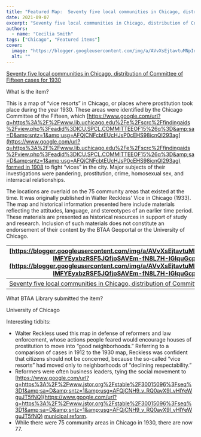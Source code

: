 ```yaml
---
title: "Featured Map:  Seventy five local communities in Chicago, distribution of Committee of Fifteen cases for 1930"
date: 2021-09-07
excerpt: "Seventy five local communities in Chicago, distribution of Committee of Fifteen cases for 1930 What is the item?"
authors:
  - name: "Cecilia Smith"
tags: ["Chicago", "Featured items"]
cover:
  image: "https://blogger.googleusercontent.com/img/a/AVvXsEjtavtuMNpIdLw0uvqTtur5SuJXmq2N6tN9GXWCMeFDRgi0v84f4DX1nCcLzBMwpooHFMsfxQpXYBUa2Eq0IJDb-IMFYEyxbzRSF5JQfjpSAVEm-fN8L7H-IGlquGcpKAbE885Vcuec1_UmNy6nwIo3-51wPXLgLFVuuosybpDI0b8HF2UvRLonMKfyqg=w434-h640"
  alt: ""
---
```


[Seventy five local communities in Chicago, distribution of Committee of Fifteen cases for 1930](https://www.google.com/url?q=https%3A%2F%2Fgeo.btaa.org%2Fcatalog%2F43a5d69e-4bdd-4b5d-b1ac-1c17f9317aa6&amp;sa=D&amp;sntz=1&amp;usg=AFQjCNE7CZWxe-R8PVuiyOTcn4g2dwfIsg)





What is the item?



This is a map of “vice resorts” in Chicago, or places where prostitution took place during the year 1930. These areas were identified by the Chicago Committee of the Fifteen, which [https://www.google.com/url?q=https%3A%2F%2Fwww.lib.uchicago.edu%2Fe%2Fscrc%2Ffindingaids%2Fview.php%3Feadid%3DICU.SPCL.COMMITTEEOF15%26q%3D&amp;sa=D&amp;sntz=1&amp;usg=AFQjCNFcbtEUcHJsP0cEHS98icnQI293ag](https://www.google.com/url?q=https%3A%2F%2Fwww.lib.uchicago.edu%2Fe%2Fscrc%2Ffindingaids%2Fview.php%3Feadid%3DICU.SPCL.COMMITTEEOF15%26q%3D&amp;sa=D&amp;sntz=1&amp;usg=AFQjCNFcbtEUcHJsP0cEHS98icnQI293ag) [formed in 1908](https://www.google.com/url?q=https%3A%2F%2Fwww.lib.uchicago.edu%2Fe%2Fscrc%2Ffindingaids%2Fview.php%3Feadid%3DICU.SPCL.COMMITTEEOF15%26q%3D&amp;sa=D&amp;sntz=1&amp;usg=AFQjCNFcbtEUcHJsP0cEHS98icnQI293ag) to fight “vices” in the city. Major subjects of their investigations were pandering, prostitution, crime, homosexual sex, and interracial relationships.





The locations are overlaid on the 75 community areas that existed at the time. It was originally published in Walter Reckless’ Vice in Chicago (1933). The map and historical information presented here include materials reflecting the attitudes, language, and stereotypes of an earlier time period. These materials are presented as historical resources in support of study and research. Inclusion of such materials does not constitute an endorsement of their content by the BTAA Geoportal or the University of Chicago.





| [https://blogger.googleusercontent.com/img/a/AVvXsEjtavtuMNpIdLw0uvqTtur5SuJXmq2N6tN9GXWCMeFDRgi0v84f4DX1nCcLzBMwpooHFMsfxQpXYBUa2Eq0IJDb-IMFYEyxbzRSF5JQfjpSAVEm-fN8L7H-IGlquGcpKAbE885Vcuec1_UmNy6nwIo3-51wPXLgLFVuuosybpDI0b8HF2UvRLonMKfyqg=s1891](https://blogger.googleusercontent.com/img/a/AVvXsEjtavtuMNpIdLw0uvqTtur5SuJXmq2N6tN9GXWCMeFDRgi0v84f4DX1nCcLzBMwpooHFMsfxQpXYBUa2Eq0IJDb-IMFYEyxbzRSF5JQfjpSAVEm-fN8L7H-IGlquGcpKAbE885Vcuec1_UmNy6nwIo3-51wPXLgLFVuuosybpDI0b8HF2UvRLonMKfyqg=s1891) |
| --- |
| [Seventy five local communities in Chicago, distribution of Committee of Fifteen cases for 1930](https://www.google.com/url?q=https%3A%2F%2Fgeo.btaa.org%2Fcatalog%2F43a5d69e-4bdd-4b5d-b1ac-1c17f9317aa6&amp;sa=D&amp;sntz=1&amp;usg=AFQjCNE7CZWxe-R8PVuiyOTcn4g2dwfIsg) |



What BTAA Library submitted the item?



University of Chicago





Interesting tidbits:




- Walter Reckless used this map in defense of reformers and law enforcement, whose actions people feared would encourage houses of prostitution to move into “good neighborhoods.” Referring to a comparison of cases in 1912 to the 1930 map, Reckless was confident that citizens should not be concerned, because the so-called “vice resorts” had moved only to neighborhoods of “declining respectability.”
- Reformers were often business leaders, tying the social movement to [https://www.google.com/url?q=https%3A%2F%2Fwww.jstor.org%2Fstable%2F30015096%3Fseq%3D1&amp;sa=D&amp;sntz=1&amp;usg=AFQjCNH9_v_RQ0avX9l_vHlYeWguJT5fNQ](https://www.google.com/url?q=https%3A%2F%2Fwww.jstor.org%2Fstable%2F30015096%3Fseq%3D1&amp;sa=D&amp;sntz=1&amp;usg=AFQjCNH9_v_RQ0avX9l_vHlYeWguJT5fNQ) [municipal reform](https://www.google.com/url?q=https%3A%2F%2Fwww.jstor.org%2Fstable%2F30015096%3Fseq%3D1&amp;sa=D&amp;sntz=1&amp;usg=AFQjCNH9_v_RQ0avX9l_vHlYeWguJT5fNQ).
- While there were 75 community areas in Chicago in 1930, there are now 77.
